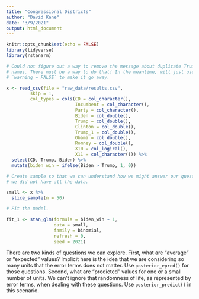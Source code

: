 ```yaml
---
title: "Congressional Districts"
author: "David Kane"
date: "3/9/2021"
output: html_document
---
```


```r
knitr::opts_chunk$set(echo = FALSE)
library(tidyverse)
library(rstanarm)
```

```r
# Could not figure out a way to remove the message about duplicate Trump column
# names. There must be a way to do that! In the meantime, will just use
# `warning = FALSE` to make it go away.

x <- read_csv(file = "raw_data/results.csv", 
         skip = 1,
         col_types = cols(CD = col_character(),
                          Incumbent = col_character(),
                          Party = col_character(),
                          Biden = col_double(),
                          Trump = col_double(),
                          Clinton = col_double(),
                          Trump_1 = col_double(),
                          Obama = col_double(),
                          Romney = col_double(),
                          X10 = col_logical(),
                          X11 = col_character())) %>% 
  select(CD, Trump, Biden) %>% 
  mutate(biden_win = ifelse(Biden > Trump, 1, 0))
```


```r
# Create sample so that we can understand how we might answer our questions if
# we did not have all the data.

small <- x %>% 
  slice_sample(n = 50)
```



```r
# Fit the model.

fit_1 <- stan_glm(formula = biden_win ~ 1, 
                  data = small,
                  family = binomial,
                  refresh = 0,
                  seed = 2021)
```

There are two kinds of questions we can explore. First, what are "average" or "expected" values? Implicit here is the idea that we are considering so many units that the error terms does not matter. Use `posterior_epred()` for those questions. Second, what are "predicted" values for one or a small number of units. We can't ignore that randomness of life, as represented by error terms, when dealing with these questions. Use `posterior_predict()` in this scenario.





